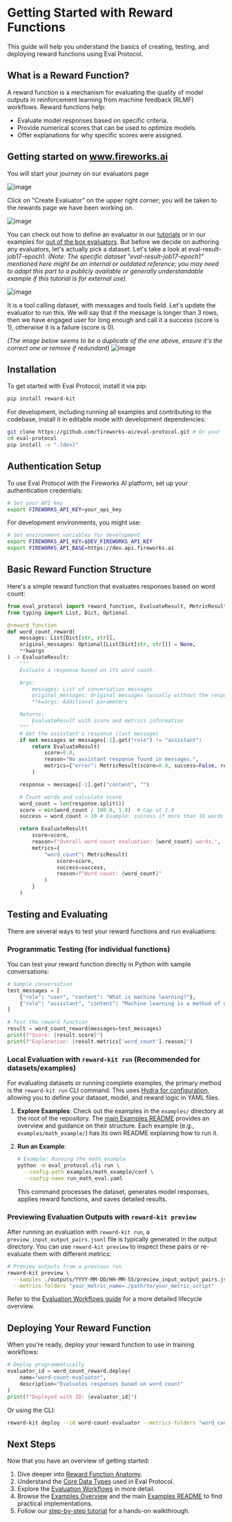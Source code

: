 # Getting Started with Reward Functions

This guide will help you understand the basics of creating, testing, and deploying reward functions using Eval Protocol.

## What is a Reward Function?

A reward function is a mechanism for evaluating the quality of model outputs in reinforcement learning from machine feedback (RLMF) workflows. Reward functions help:

-   Evaluate model responses based on specific criteria.
-   Provide numerical scores that can be used to optimize models.
-   Offer explanations for why specific scores were assigned.

## Getting started on www.fireworks.ai

You will start your journey on our evaluators page

![image](images/list_of_evaluators.png)

Click on "Create Evaluator" on the upper right corner; you will be taken to the rewards page we have been working on.

![image](images/create_evaluator.png)

You can check out how to define an evaluator in our [tutorials](../tutorials) or in our examples for [out of the box evaluators](../examples/examples_overview.mdx). But before we decide on authoring any evaluators, let's actually pick a dataset. Let's take a look at eval-result-job17-epoch1. *(Note: The specific dataset "eval-result-job17-epoch1" mentioned here might be an internal or outdated reference; you may need to adapt this part to a publicly available or generally understandable example if this tutorial is for external use).*

![image](images/create_evaluator_data.png)

It is a tool calling dataset, with messages and tools field. Let's update the evaluator to run this. We will say that if the message is longer than 3 rows, then we have engaged user for long enough and call it a success (score is 1), otherwise it is a failure (score is 0).

*(The image below seems to be a duplicate of the one above, ensure it's the correct one or remove if redundant)*
![image](images/create_evaluator_data.png)

## Installation

To get started with Eval Protocol, install it via pip:

```bash
pip install reward-kit
```

For development, including running all examples and contributing to the codebase, install it in editable mode with development dependencies:

```bash
git clone https://github.com/fireworks-ai/eval-protocol.git # Or your fork
cd eval-protocol
pip install -e ".[dev]"
```

## Authentication Setup

To use Eval Protocol with the Fireworks AI platform, set up your authentication credentials:

```bash
# Set your API key
export FIREWORKS_API_KEY=your_api_key
```

For development environments, you might use:

```bash
# Set environment variables for development
export FIREWORKS_API_KEY=$DEV_FIREWORKS_API_KEY
export FIREWORKS_API_BASE=https://dev.api.fireworks.ai
```

## Basic Reward Function Structure

Here's a simple reward function that evaluates responses based on word count:

```python
from eval_protocol import reward_function, EvaluateResult, MetricResult
from typing import List, Dict, Optional

@reward_function
def word_count_reward(
    messages: List[Dict[str, str]],
    original_messages: Optional[List[Dict[str, str]]] = None,
    **kwargs
) -> EvaluateResult:
    """
    Evaluate a response based on its word count.

    Args:
        messages: List of conversation messages
        original_messages: Original messages (usually without the response being evaluated)
        **kwargs: Additional parameters

    Returns:
        EvaluateResult with score and metrics information
    """
    # Get the assistant's response (last message)
    if not messages or messages[-1].get("role") != "assistant":
        return EvaluateResult(
            score=0.0,
            reason="No assistant response found in messages.",
            metrics={"error": MetricResult(score=0.0, success=False, reason="No assistant response found")}
        )

    response = messages[-1].get("content", "")

    # Count words and calculate score
    word_count = len(response.split())
    score = min(word_count / 100.0, 1.0)  # Cap at 1.0
    success = word_count > 10 # Example: success if more than 10 words

    return EvaluateResult(
        score=score,
        reason=f"Overall word count evaluation: {word_count} words.",
        metrics={
            "word_count": MetricResult(
                score=score,
                success=success,
                reason=f"Word count: {word_count}"
            )
        }
    )
```

## Testing and Evaluating

There are several ways to test your reward functions and run evaluations:

### Programmatic Testing (for individual functions)

You can test your reward function directly in Python with sample conversations:

```python
# Sample conversation
test_messages = [
    {"role": "user", "content": "What is machine learning?"},
    {"role": "assistant", "content": "Machine learning is a method of data analysis that automates analytical model building."}
]

# Test the reward function
result = word_count_reward(messages=test_messages)
print(f"Score: {result.score}")
print(f"Explanation: {result.metrics['word_count'].reason}")
```

### Local Evaluation with `reward-kit run` (Recommended for datasets/examples)

For evaluating datasets or running complete examples, the primary method is the `reward-kit run` CLI command. This uses [Hydra for configuration](./hydra_configuration.mdx), allowing you to define your dataset, model, and reward logic in YAML files.

1.  **Explore Examples**: Check out the examples in the `examples/` directory at the root of the repository. The [main Examples README](../../../examples/README.md) provides an overview and guidance on their structure. Each example (e.g., `examples/math_example/`) has its own README explaining how to run it.

2.  **Run an Example**:
    ```bash
    # Example: Running the math_example
    python -m eval_protocol.cli run \
      --config-path examples/math_example/conf \
      --config-name run_math_eval.yaml
    ```
    This command processes the dataset, generates model responses, applies reward functions, and saves detailed results.

### Previewing Evaluation Outputs with `reward-kit preview`

After running an evaluation with `reward-kit run`, a `preview_input_output_pairs.jsonl` file is typically generated in the output directory. You can use `reward-kit preview` to inspect these pairs or re-evaluate them with different metrics:

```bash
# Preview outputs from a previous run
reward-kit preview \
  --samples ./outputs/YYYY-MM-DD/HH-MM-SS/preview_input_output_pairs.jsonl \
  --metrics-folders "your_metric_name=./path/to/your_metric_script"
```

Refer to the [Evaluation Workflows guide](./evaluation_workflows.mdx) for a more detailed lifecycle overview.

## Deploying Your Reward Function

When you're ready, deploy your reward function to use in training workflows:

```python
# Deploy programmatically
evaluator_id = word_count_reward.deploy(
    name="word-count-evaluator",
    description="Evaluates responses based on word count"
)
print(f"Deployed with ID: {evaluator_id}")
```

Or using the CLI:

```bash
reward-kit deploy --id word-count-evaluator --metrics-folders "word_count=./path/to/metric" --force
```

## Next Steps

Now that you have an overview of getting started:

1.  Dive deeper into [Reward Function Anatomy](./reward_function_anatomy.md).
2.  Understand the [Core Data Types](./core_data_types.md) used in Eval Protocol.
3.  Explore the [Evaluation Workflows](./evaluation_workflows.mdx) in more detail.
4.  Browse the [Examples Overview](../examples/examples_overview.mdx) and the main [Examples README](../../../examples/README.md) to find practical implementations.
5.  Follow our [step-by-step tutorial](../tutorials/creating_your_first_reward_function.md) for a hands-on walkthrough.
